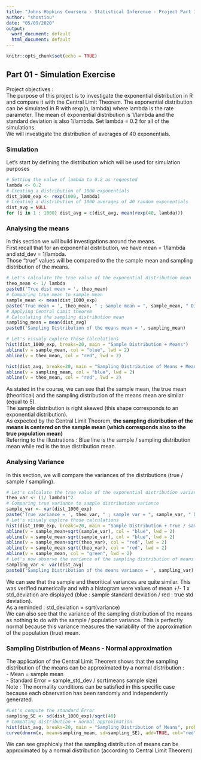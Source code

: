 ```yaml
---
title: "Johns Hopkins Coursera - Statistical Inference - Project Part 1"
author: "shostiou"
date: "05/09/2020"
output:
  word_document: default
  html_document: default
---
```


```r
knitr::opts_chunk$set(echo = TRUE)
```

## Part 01 - Simulation Exercise

Project objectives :  
The purpose of this project is to investigate the exponential distribution in R and compare it with the Central Limit Theorem. The exponential distribution can be simulated in R with rexp(n, lambda) where lambda is the rate parameter. The mean of exponential distribution is 1/lambda and the standard deviation is also 1/lambda. Set lambda = 0.2 for all of the simulations.  
We will investigate the distribution of averages of 40 exponentials.  
  
  
### Simulation

Let's start by defining the distribution which will be used for simulation purposes

```r
# Setting the value of lambda to 0.2 as requested  
lambda <- 0.2
# Creating a distribution of 1000 exponentials  
dist_1000_exp <- rexp(1000, lambda)  
# Creating a distribution of 1000 averages of 40 random exponentials  
dist_avg = NULL
for (i in 1 : 1000) dist_avg = c(dist_avg, mean(rexp(40, lambda)))  

```

### Analysing the means

In this section we will build investigations around the means.  
First recall that for an exponential distribution, we have mean = 1/lambda and std_dev = 1/lambda.  
Those "true" values will be compared to the the sample mean and sampling distribution of the means.

```r
# Let's calculate the true value of the exponential distribution mean  
theo_mean <- 1/ lambda  
paste0('True dist mean = ', theo_mean) 
# Comparing true mean to sample mean  
sample_mean <- mean(dist_1000_exp)
paste('True mean = ', theo_mean, " ; sample mean = ", sample_mean, " Diff :",theo_mean-sample_mean) 
# Applying Central Limit theorem  
# Calculating the sampling distribution mean
sampling_mean = mean(dist_avg)  
paste0('Sampling Distribution of the means mean = ', sampling_mean)  

# Let's visualy explore those calculations  
hist(dist_1000_exp, breaks=20, main = "Sample Distribution + Means")
abline(v = sample_mean, col = "blue", lwd = 2)
abline(v = theo_mean, col = "red", lwd = 2)

hist(dist_avg, breaks=20, main = "Sampling Distribution of Means + Means")
abline(v = sampling_mean, col = "blue", lwd = 2)
abline(v = theo_mean, col = "red", lwd = 2)

```

  
As stated in the course, we can see that the sample mean, the true mean (theoritical) and the sampling distribution of the means mean are similar (equal to 5).  
The sample distribution is right skewed (this shape corresponds to an exponential distribution).  
As expected by the Central Limit Theorem, **the sampling distribution of the means is centered on the sample mean (which corresponds also to the true population mean)**  
Referring to the illustrations : Blue line is the sample / sampling distribution mean while red is the true distribution mean.


### Analysing Variance

In this section, we will compare the variances of the distributions (true / sample / sampling).  


```r
# Let's calculate the true value of the exponential distribution variance  
theo_var <- (1/ lambda)^2  
# Comparing true variance to sample distribution variance
sample_var <- var(dist_1000_exp)
paste('True variance = ', theo_var, " ; sample var = ", sample_var, " Diff :",theo_var-sample_var) 
# Let's visualy explore those calculations  
hist(dist_1000_exp, breaks=20, main = "Sample Distribution + True / sample std deviations")
abline(v = sample_mean+sqrt(sample_var), col = "blue", lwd = 2)
abline(v = sample_mean-sqrt(sample_var), col = "blue", lwd = 2)
abline(v = sample_mean+sqrt(theo_var), col = "red", lwd = 2)
abline(v = sample_mean-sqrt(theo_var), col = "red", lwd = 2)
abline(v = sample_mean, col = "green", lwd = 2)  
# Let's now observe the variance of the sampling distribution of means  
sampling_var <- var(dist_avg) 
paste0('Sampling Distribution of the means variance = ', sampling_var)  


```

We can see that the sample and theoritical variances are quite similar. This was verified numerically and with a histogram were values of mean +/- 1 x std_deviation are displayed (blue : sample standard deviation / red : true std deviation).  
As a reminded : std_deviation = sqrt(variance)  
We can also see that the variance of the sampling distribution of the means as nothing to do with the sample / population variance. This is perfectly normal because this variance measures the variability of the approximation of the population (true) mean.


### Sampling Distribution of Means - Normal approximation

The application of the Central Limit Theorem shows that the sampling distribution of the means can be approximated by a normal distribution :  
- Mean = sample mean  
- Standard Error = sample_std_dev / sqrt(means sample size)  
Note : The normality conditions can be satisfied in this specific case because each observation has been randomly and independently generated.

```r
#Let's compute the standard Error
sampling_SE <- sd(dist_1000_exp)/sqrt(40)
# Compating distribution + normal approximation
hist(dist_avg, breaks=20, main = "Sampling Distribution of Means", prob=TRUE)
curve(dnorm(x, mean=sampling_mean, sd=sampling_SE), add=TRUE, col="red")


```

We can see graphicaly that the sampling distribution of means can be approximated by a normal distribution (according to Central Limit Theorem)


